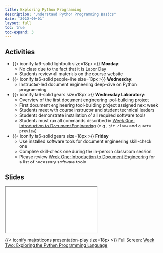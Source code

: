 ```yaml
---
title: Exploring Python Programming
description: "Understand Python Programming Basics"
date: "2025-09-01"
layout: full
toc: true
toc-expand: 3
---
```


## Activities

- {{< iconify fa6-solid lightbulb size=18px >}} **Monday**:
  - No class due to the fact that it is Labor Day
  - Students review all materials on the course website
- {{< iconify fa6-solid people-line size=18px >}} **Wednesday**:
  - Instructor-led document engineering deep-dive on Python programming
- {{< iconify fa6-solid gears size=18px >}} **Wednesday Laboratory**:
  - Overview of the first document engineering tool-building project
  - First document engineering tool-building project assigned next week
  - Students meet with course instructor and student technical leaders
  - Students demonstrate installation of all required software tools
  - Students must run all commands described in [Week One: Introduction to
  Document Engineering](../../slides/weekone/) (e.g., `git clone` and `quarto
  preview`)
- {{< iconify fa6-solid gears size=18px >}} **Friday**:
  - Use installed software tools for document engineering skill-check one
  - Complete skill-check one during the in-person classroom session
  - Please review [Week One: Introduction to Document
  Engineering](../../slides/weekone/) for a list of necessary software tools

## Slides

```{=html}
<iframe class="slide-deck" src="../../slides/weektwo/"></iframe>
```

{{< iconify majesticons presentation-play size=18px >}} Full Screen: [Week Two: Exploring the Python Programming Language](../../slides/weektwo/)
